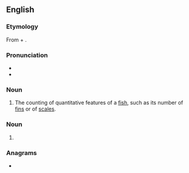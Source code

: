 ==English==

===Etymology===
From {{der|en|grc|μέρος|t=part}} + {{af|en|-ist|-ics}}.

===Pronunciation===
* {{IPA|/məˈɹɪstɪks/|lang=en}}
* {{hyph|me|ris|tics|lang=en}}

===Noun===
{{wikipedia}}
{{en-noun|-}}

# {{lb|en|ichthyology}} The counting of quantitative features of a [[fish]], such as its number of [[fin]]s or of [[scale]]s.

===Noun===
{{head|en|noun plural form}}

# {{plural of|meristic|lang=en}}

===Anagrams===
* {{anagrams|en|scimiters}}